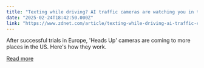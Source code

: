 ```yaml
---
title: "Texting while driving? AI traffic cameras are watching you in these 5 states"
date: "2025-02-24T18:42:50.000Z"
link: "https://www.zdnet.com/article/texting-while-driving-ai-traffic-cameras-are-watching-you-in-these-5-states/"
---
```


After successful trials in Europe, 'Heads Up' cameras are coming to more places in the US. Here's how they work.

[Read more](https://www.zdnet.com/article/texting-while-driving-ai-traffic-cameras-are-watching-you-in-these-5-states/)
